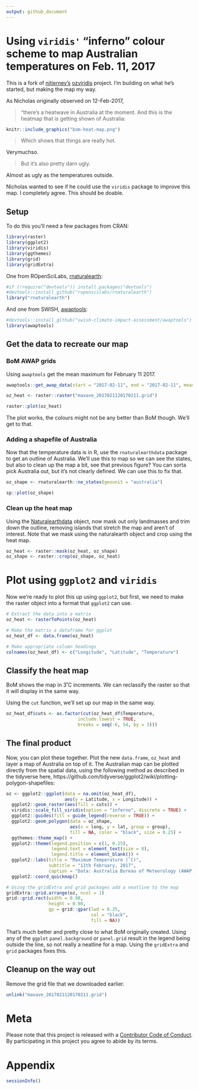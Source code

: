 ```yaml
---
output: github_document
---
```


# Using `viridis'` "inferno" colour scheme to map Australian temperatures on Feb. 11, 2017

This is a fork of [njtierney's](https://github.com/njtierney/) [ozviridis](https://github.com/njtierney/ozviridis) project. I'm building on what he's started, but making the map my way.

As Nicholas originally observed on 12-Feb-2017,

> "there's a heatwave in Australia at the moment. And this is the heatmap that is getting shown of Australia:

```r

knitr::include_graphics("bom-heat-map.png")

```

> Which shows that things are really hot.

Verymuchso.

> But it's also pretty darn ugly. 

Almost as ugly as the temperatures outside.

Nicholas wanted to see if he could use the `viridis` package to improve this map. I completely agree. This should be doable.

## Setup

To do this you'll need a few packages from CRAN:

```r

library(raster)
library(ggplot2)
library(viridis)
library(ggthemes)
library(grid)
library(gridExtra)

```

One from ROpenSciLabs, [rnaturalearth](https://github.com/ropenscilabs/rnaturalearth):

```r
#if (!require("devtools")) install.packages("devtools")
#devtools::install_github("ropenscilabs/rnaturalearth")
library("rnaturalearth")

```
And one from SWISH, [awaptools](https://github.com/swish-climate-impact-assessment/awaptools):
```r
#devtools::install_github("swish-climate-impact-assessment/awaptools")
library(awaptools)

```

## Get the data to recreate our map

### BoM AWAP grids

Using `awaptools` get the mean maximum for February 11 2017.

```r
awaptools::get_awap_data(start = "2017-02-11", end = "2017-02-11", measure = "maxave")

oz_heat <- raster::raster("maxave_2017021120170211.grid")

```

```r
raster::plot(oz_heat)

```

The plot works, the colours might not be any better than BoM though. We'll get to that.

### Adding a shapefile of Australia

Now that the temperature data is in R, use the `rnaturalearthdata` package to get an outline of Australia. We'll use this to map so we can see the states, but also to clean up the map a bit, see that previous figure? You can sorta pick Australia out, but it's not clearly defined. We can use this to fix that.

```r

oz_shape <- rnaturalearth::ne_states(geounit = "australia")

sp::plot(oz_shape)

```

### Clean up the heat map

Using the [Naturalearthdata](http://www.naturalearthdata.com) object, now mask out only landmasses and trim down the outline, removing islands that stretch the map and aren't of interest. Note that we mask using the naturalearth object and crop using the heat map.

```r
oz_heat <- raster::mask(oz_heat, oz_shape)
oz_shape <- raster::crop(oz_shape, oz_heat)

```

# Plot using `ggplot2` and `viridis`

Now we're ready to plot this up using `ggplot2`, but first, we need to make the raster object into a format that `ggplot2` can use.

```r
# Extract the data into a matrix
oz_heat <- rasterToPoints(oz_heat)

# Make the matrix a dataframe for ggplot
oz_heat_df <- data.frame(oz_heat)

# Make appropriate column headings
colnames(oz_heat_df) <- c("Longitude", "Latitude", "Temperature")
```

## Classify the heat map

BoM shows the map in 3˚C increments. We can reclassify the raster so that it will display in the same way.

Using the `cut` function, we'll set up our map in the same way.

```r
oz_heat_df$cuts <- as.factor(cut(oz_heat_df$Temperature,
                           include.lowest = TRUE,
                           breaks = seq(-6, 54, by = 3)))

```

## The final product

Now, you can plot these together. Plot the new `data.frame`, `oz_heat` and layer a map of Australia on top of it. The Australian map can be plotted directly from the spatial data, using the following method as described in the tidyverse here, https://github.com/tidyverse/ggplot2/wiki/plotting-polygon-shapefiles:


```r

oz <- ggplot2::ggplot(data = na.omit(oz_heat_df), 
                      aes(y = Latitude, x = Longitude)) +
  ggplot2::geom_raster(aes(fill = cuts)) +
  viridis::scale_fill_viridis(option = "inferno", discrete = TRUE) +
  ggplot2::guides(fill = guide_legend(reverse = TRUE)) +
  ggplot2::geom_polygon(data = oz_shape, 
                        aes(x = long, y = lat, group = group),
                        fill = NA, color = "black", size = 0.25) +
  ggthemes::theme_map() +
  ggplot2::theme(legend.position = c(1, 0.15),
                 legend.text = element_text(size = 8),
                 legend.title = element_blank()) +
  ggplot2::labs(title = "Maximum Temperature (˚C)", 
                subtitle = "11th February, 2017", 
                caption = "Data: Australia Bureau of Meteorology (AWAP) and Naturalearthdata") +
  ggplot2::coord_quickmap()

# Using the gridExtra and grid packages add a neatline to the map
gridExtra::grid.arrange(oz, ncol = 1)
grid::grid.rect(width = 0.98, 
                height = 0.98, 
                gp = grid::gpar(lwd = 0.25, 
                                col = "black",
                                fill = NA))

```

That's much better and pretty close to what BoM originally created. Using any of the `ggplot` `panel.background` or `panel.grid` result in the legend being outside the line, so not really a neatline for a map. Using the `gridExtra` and `grid` packages fixes this.

## Cleanup on the way out

Remove the grid file that we downloaded earlier.
```r
unlink("maxave_2017021120170211.grid")
```

# Meta

Please note that this project is released with a [Contributor Code of Conduct](CONDUCT.md). By participating in this project you agree to abide by its terms.

# Appendix

```r
sessionInfo()
```
